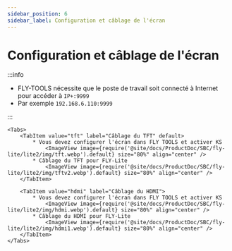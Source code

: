 ```yaml
---
sidebar_position: 6
sidebar_label: Configuration et câblage de l'écran
---
```





# Configuration et câblage de l'écran

:::info

* FLY-TOOLS nécessite que le poste de travail soit connecté à Internet pour accéder à `IP+:9999`
* Par exemple `192.168.6.110:9999`

:::

    <Tabs>
        <TabItem value="tft" label="Câblage du TFT" default>
            * Vous devez configurer l'écran dans FLY TOOLS et activer KS
                <ImageView image={require('@site/docs/ProductDoc/SBC/fly-lite/lite2/img/tft.webp').default} size="80%" align="center" />
            * Câblage du TFT pour FLY-Lite
                <ImageView image={require('@site/docs/ProductDoc/SBC/fly-lite/lite2/img/tftv2.webp').default} size="80%" align="center" />
        </TabItem>

        <TabItem value="hdmi" label="Câblage du HDMI">
            * Vous devez configurer l'écran dans FLY TOOLS et activer KS
                <ImageView image={require('@site/docs/ProductDoc/SBC/fly-lite/lite2/img/hdmi.webp').default} size="80%" align="center" />               
            * Câblage du HDMI pour FLY-Lite
                <ImageView image={require('@site/docs/ProductDoc/SBC/fly-lite/lite2/img/hdmi1.webp').default} size="80%" align="center" />
        </TabItem>
    </Tabs>